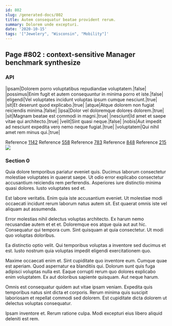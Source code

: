 ```yaml
---
id: 802
slug: /generated-docs/802
title: Autem consequatur beatae provident rerum.
summary: Dolorem unde excepturi.
date: '2020-10-15'
tags: '["Jewelery", "Wisconsin", "Mobility"]'
---
```


## Page #802 : context-sensitive Manager benchmark synthesize
### API

|ipsam|Dolorem porro voluptatibus repudiandae voluptatem.|false|
|possimus|Enim fugit et autem consequuntur in minima porro et iste.|false|
|eligendi|Vel voluptates incidunt voluptas ipsum cumque nesciunt.|true|
|sit|Et deserunt quod explicabo.|true|
|atque|Atque dolorem non fugiat reiciendis minima.|false|
|ipsa|Dolor vel doloremque dolores dolorem.|true|
|sit|Magnam beatae est commodi in magni.|true|
|nesciunt|Id amet et saepe vitae qui architecto.|true|
|velit|Sint quasi neque.|false|
|nobis|Aut impedit ad nesciunt expedita vero nemo neque fugiat.|true|
|voluptatem|Qui nihil amet rem minus qui.|true|

Reference [1142](/generated-docs/1142)
Reference [558](/generated-docs/558)
Reference [783](/generated-docs/783)
Reference [848](/generated-docs/848)
Reference [215](/generated-docs/215)
![](/assets/cats-1.jpg)

### Section 0
Quia dolore temporibus pariatur eveniet quis. Ducimus laborum consectetur molestiae voluptates in quaerat saepe. Ut odio error explicabo consectetur accusantium reiciendis rem perferendis. Asperiores iure distinctio minima quasi dolores. Iusto voluptates sed et.
 Est labore veritatis. Enim quia iste accusantium eveniet. Ut molestiae modi occaecati incidunt rerum laborum natus autem sit. Est quaerat omnis iste vel aliquam aut assumenda.
 Error molestias nihil delectus voluptas architecto. Ex harum nemo recusandae autem et et et. Doloremque eos atque quia aut aut hic.
Consequatur qui tempora cum. Sint quisquam at quia consectetur. Ut modi quo voluptas doloribus.
 Ea distinctio optio velit. Qui temporibus voluptas a inventore sed ducimus et est. Iusto nostrum quia voluptas impedit eligendi exercitationem quo.
 Maxime occaecati enim et. Sint cupiditate quo inventore eum. Cumque quae est aperiam.
Quod aspernatur ea blanditiis qui. Dolorum sunt quis fuga adipisci voluptas nulla est. Eaque corrupti rerum quo dolores explicabo enim voluptatem. Ex aut doloribus sapiente quisquam. Aut neque harum.
 Omnis est consequatur quidem aut vitae ipsam veniam. Expedita quis temporibus natus sint dicta et corporis. Rerum minima quis suscipit laboriosam et repellat commodi sed dolorem. Est cupiditate dicta dolorem ut delectus voluptas consequatur.
 Ipsam inventore et. Rerum ratione culpa. Modi excepturi eius libero aliquid deleniti est rem.
